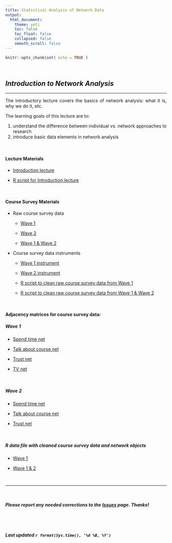 ```yaml
---
title: Statistical Analysis of Network Data
output: 
  html_document:
    theme: yeti
    toc: false
    toc_float: false
    collapsed: false
    smooth_scroll: false
---
```


<style>
body {
text-align: justify}
</style>

```r
knitr::opts_chunk$set( echo = TRUE )
```

<br>

## *Introduction to Network Analysis*  
____

The introductory lecture covers the basics of network analysis: what it is, why we do it, etc. 

The learning goals of this lecture are to:   

  1) understand the difference between individual vs. network approaches to research   
  2) introduce basic data elements in network analysis

<br>


#### Lecture Materials

 + [Introduction lecture](../lectures/lecture-01-introduction.pdf) 
 
 + [R script for Introduction lecture](../lecture_syntax/lecture-syntax-01-introduction.R)

<br>

#### Course Survey Materials

 + Raw course survey data
   + [Wave 1]()
   
   + [Wave 2]()
   
   + [Wave 1 & Wave 2]()
 
 
  + Course survey data instruments
    + [Wave 1 instrument]() 
    
    + [Wave 2 instrument]()
    
    + [R script to clean raw course survey data from Wave 1]()
    
    + [R script to clean raw course survey data from Wave 1 & Wave 2]()
 
<br>
 
#### Adjacency matrices for course survey data:

##### Wave 1

  + [Spend time net]()
  
  + [Talk about course net]()
  
  + [Trust net]()
  
  + [TV net]()

<br>

##### Wave 2

  + [Spend time net]()
  
  + [Talk about course net]()
  
  + [Trust net]()

<br>  

##### R data file with cleaned course survey data and network objects
  
  + [Wave 1]()
  
  + [Wave 1 & 2]()

<br>

____

<br>

##### ***Please*** report any needed corrections to the [Issues](https://github.com/jacobtnyoung/SAND/issues) page. Thanks!

<br>
<br>


###### ***Last updated `r format(Sys.time(), '%d %B, %Y')`***